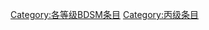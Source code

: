 {{catmore1|[[Wikipedia:BDSM专题|Wikipedia:BDSM专题]]}}
{{Articles by Quality| topic=BDSM|project=BDSM|format=toc}}
{{emptycat}}

[[Category:各等级BDSM条目|Category:各等级BDSM条目]]
[[Category:丙级条目|Category:丙级条目]]